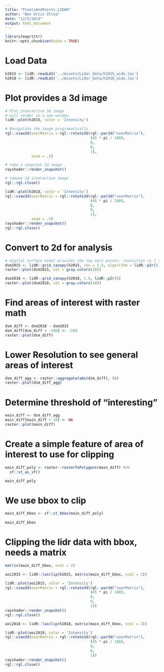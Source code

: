 ```yaml
---
title: "PixelsAndPoints_LIDAR"
author: "Ben Ortiz Ulloa"
date: "12/5/2019"
output: html_document
---
```


```r
library(magrittr)
knitr::opts_chunk$set(echo = TRUE)
```

# Load Data

```r
h2015 <- lidR::readLAS('../Assets/Lidar_Data/h2015_wide.las')
h2018 <- lidR::readLAS('../Assets/Lidar_Data/h2018_wide.las')
```

# Plot provides a 3d image

```r
# Plot interactive 3d image
# will render in a new window
lidR::plot(h2015, color = 'Intensity')

# Manipulate the image programatically
rgl::view3d(userMatrix = rgl::rotate3d(rgl::par3d("userMatrix"),
                                       (45 * pi / 180), 
                                       0,
                                       0, 
                                       1),
            zoom = .5)

# take a snapshot 2d image
rayshader::render_snapshot()

# remove 3d interactive image
rgl::rgl.close()
```

```r
lidR::plot(h2018, color = 'Intensity')
rgl::view3d(userMatrix = rgl::rotate3d(rgl::par3d("userMatrix"),
                                       (45 * pi / 180), 
                                       0,
                                       0, 
                                       1),
            zoom = .5)
rayshader::render_snapshot()
rgl::rgl.close()
```

# Convert to 2d for analysis

```r
# digital surface modal provides the top most points. resolution is 1 square meter
dsm2015 <- lidR::grid_canopy(h2015, res = 1.5, algorithm = lidR::p2r())
raster::plot(dsm2015, col = gray.colors(10))
```

```r
dsm2018 <- lidR::grid_canopy(h2018, 1.5, lidR::p2r())
raster::plot(dsm2018, col = gray.colors(10))
```

# Find areas of interest with raster math

```r
dsm_diff <- dsm2018 - dsm2015
dsm_diff[dsm_diff < -100] <- -100
raster::plot(dsm_diff)
```

# Lower Resolution to see general areas of interest

```r
dsm_diff_agg <- raster::aggregate(abs(dsm_diff), 50)
raster::plot(dsm_diff_agg)
```

# Determine threshold of "interesting"

```r
main_diff <- dsm_diff_agg
main_diff[main_diff < 10] <- NA
raster::plot(main_diff)
```

# Create a simple feature of area of interest to use for clipping

```r
main_diff_poly <- raster::rasterToPolygons(main_diff) %>%
  sf::st_as_sf() 

main_diff_poly
```

# We use bbox to clip

```r
main_diff_bbox <- sf::st_bbox(main_diff_poly)
  
main_diff_bbox
```

# Clipping the lidr data with bbox, needs a matrix

```r
matrix(main_diff_bbox, ncol = 2)
```

```r
aoi2015 <- lidR::lasclip(h2015, matrix(main_diff_bbox, ncol = 2))
```

```r
lidR::plot(aoi2015, color = 'Intensity')
rgl::view3d(userMatrix = rgl::rotate3d(rgl::par3d("userMatrix"),
                                       (45 * pi / 180), 
                                       0,
                                       0, 
                                       1))
rayshader::render_snapshot()
rgl::rgl.close()
```

```r
aoi2018 <- lidR::lasclip(h2018, matrix(main_diff_bbox, ncol = 2))
```

```r
lidR::plot(aoi2018, color = 'Intensity')
rgl::view3d(userMatrix = rgl::rotate3d(rgl::par3d("userMatrix"),
                                       (45 * pi / 180), 
                                       0,
                                       0, 
                                       1))
rayshader::render_snapshot()
rgl::rgl.close()
```